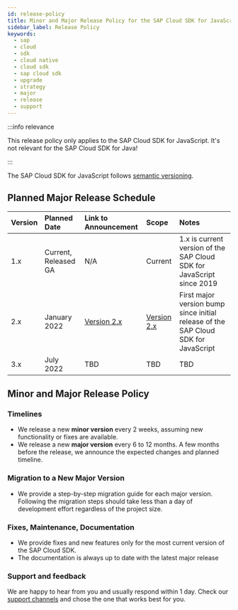 ```yaml
---
id: release-policy
title: Minor and Major Release Policy for the SAP Cloud SDK for JavaScript
sidebar_label: Release Policy
keywords:
  - sap
  - cloud
  - sdk
  - cloud native
  - cloud sdk
  - sap cloud sdk
  - upgrade
  - strategy
  - major
  - release
  - support
---
```


:::info relevance

This release policy only applies to the SAP Cloud SDK for JavaScript.
It's not relevant for the SAP Cloud SDK for Java!

:::


The SAP Cloud SDK for JavaScript follows [semantic versioning](https://semver.org/).

## Planned Major Release Schedule

| Version | Planned Date         | Link to Announcement                    | Scope                                                                 | Notes                                                                             |
|:--------|:---------------------|:----------------------------------------|:----------------------------------------------------------------------|:----------------------------------------------------------------------------------|
| 1.x     | Current, Released GA | N/A                                     | Current                                                               | 1.x is current version of the SAP Cloud SDK for JavaScript since 2019             |
| 2.x     | January 2022         | [Version 2.x](announcing-version-2.mdx) | [Version 2.x](announcing-version-2.mdx#what-will-change-in-version-2) | First major version bump since initial release of the SAP Cloud SDK for JavaScript |
| 3.x     | July 2022            | TBD                                     | TBD                                                                   | TBD                                                                               |

## Minor and Major Release Policy

### Timelines

- We release a new **minor version** every 2 weeks, assuming new functionality or fixes are available.
- We release a new **major version** every 6 to 12 months.
  A few months before the release, we announce the expected changes and planned timeline.

### Migration to a New Major Version

- We provide a step-by-step migration guide for each major version.
  Following the migration steps should take less than a day of development effort regardless of the project size.

### Fixes, Maintenance, Documentation

- We provide fixes and new features only for the most current version of the SAP Cloud SDK.
- The documentation is always up to date with the latest major release

### Support and feedback

We are happy to hear from you and usually respond within 1 day.
Check our [support channels](../overview/support.mdx) and chose the one that works best for you.
